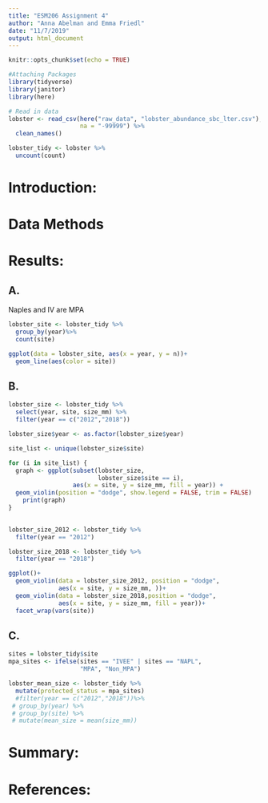 ```yaml
---
title: "ESM206 Assignment 4"
author: "Anna Abelman and Emma Friedl"
date: "11/7/2019"
output: html_document
---
```


```r
knitr::opts_chunk$set(echo = TRUE)
```

```r
#Attaching Packages
library(tidyverse)
library(janitor)
library(here)

# Read in data
lobster <- read_csv(here("raw_data", "lobster_abundance_sbc_lter.csv"),
                    na = "-99999") %>% 
  clean_names()
```

```r
lobster_tidy <- lobster %>% 
  uncount(count)
```


# Introduction:

# Data Methods

# Results:

## A.

Naples and IV are MPA
```r
lobster_site <- lobster_tidy %>% 
  group_by(year)%>% 
  count(site)

ggplot(data = lobster_site, aes(x = year, y = n))+
  geom_line(aes(color = site))
```

## B.
```r
lobster_size <- lobster_tidy %>%
  select(year, site, size_mm) %>% 
  filter(year == c("2012","2018"))

lobster_size$year <- as.factor(lobster_size$year)

site_list <- unique(lobster_size$site)

for (i in site_list) {
  graph <- ggplot(subset(lobster_size,
                         lobster_size$site == i), 
                  aes(x = site, y = size_mm, fill = year)) +
  geom_violin(position = "dodge", show.legend = FALSE, trim = FALSE)
    print(graph)
}
  
```

```r
lobster_size_2012 <- lobster_tidy %>% 
  filter(year == "2012")

lobster_size_2018 <- lobster_tidy %>% 
  filter(year == "2018")

ggplot()+
  geom_violin(data = lobster_size_2012, position = "dodge",
              aes(x = site, y = size_mm, ))+
  geom_violin(data = lobster_size_2018,position = "dodge",
              aes(x = site, y = size_mm, fill = year))+
  facet_wrap(vars(site))
```


## C.
```r
sites = lobster_tidy$site
mpa_sites <- ifelse(sites == "IVEE" | sites == "NAPL", 
                    "MPA", "Non_MPA")

lobster_mean_size <- lobster_tidy %>% 
  mutate(protected_status = mpa_sites)
  #filter(year == c("2012","2018"))%>% 
 # group_by(year) %>% 
 # group_by(site) %>% 
 # mutate(mean_size = mean(size_mm)) 

```


# Summary:


# References:











